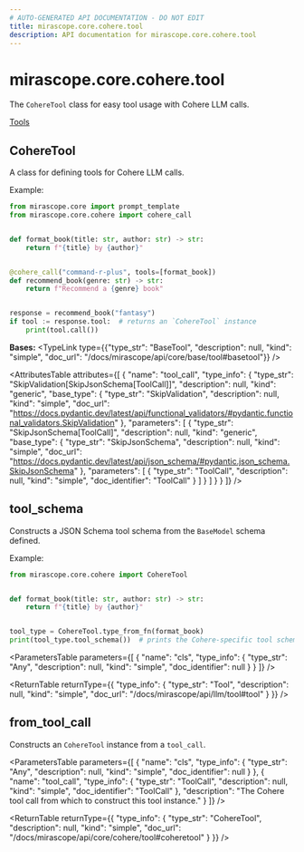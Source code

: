 ```yaml
---
# AUTO-GENERATED API DOCUMENTATION - DO NOT EDIT
title: mirascope.core.cohere.tool
description: API documentation for mirascope.core.cohere.tool
---
```


# mirascope.core.cohere.tool

The `CohereTool` class for easy tool usage with Cohere LLM calls.

<Info title="Usage">

[Tools](/docs/mirascope/learn/tools)

</Info>

## <ApiType type="Class" path="core/cohere/tool" symbolName="CohereTool" /> CohereTool

A class for defining tools for Cohere LLM calls.

Example:

```python
from mirascope.core import prompt_template
from mirascope.core.cohere import cohere_call


def format_book(title: str, author: str) -> str:
    return f"{title} by {author}"


@cohere_call("command-r-plus", tools=[format_book])
def recommend_book(genre: str) -> str:
    return f"Recommend a {genre} book"


response = recommend_book("fantasy")
if tool := response.tool:  # returns an `CohereTool` instance
    print(tool.call())
```

**Bases:** 
<TypeLink type={{"type_str": "BaseTool", "description": null, "kind": "simple", "doc_url": "/docs/mirascope/api/core/base/tool#basetool"}} />

<AttributesTable
  attributes={[
  {
    "name": "tool_call",
    "type_info": {
      "type_str": "SkipValidation[SkipJsonSchema[ToolCall]]",
      "description": null,
      "kind": "generic",
      "base_type": {
        "type_str": "SkipValidation",
        "description": null,
        "kind": "simple",
        "doc_url": "https://docs.pydantic.dev/latest/api/functional_validators/#pydantic.functional_validators.SkipValidation"
      },
      "parameters": [
        {
          "type_str": "SkipJsonSchema[ToolCall]",
          "description": null,
          "kind": "generic",
          "base_type": {
            "type_str": "SkipJsonSchema",
            "description": null,
            "kind": "simple",
            "doc_url": "https://docs.pydantic.dev/latest/api/json_schema/#pydantic.json_schema.SkipJsonSchema"
          },
          "parameters": [
            {
              "type_str": "ToolCall",
              "description": null,
              "kind": "simple",
              "doc_identifier": "ToolCall"
            }
          ]
        }
      ]
    }
  }
]}
/>

## <ApiType type="Function" path="core/cohere/tool" symbolName="tool_schema" /> tool_schema

Constructs a JSON Schema tool schema from the `BaseModel` schema defined.

Example:
```python
from mirascope.core.cohere import CohereTool


def format_book(title: str, author: str) -> str:
    return f"{title} by {author}"


tool_type = CohereTool.type_from_fn(format_book)
print(tool_type.tool_schema())  # prints the Cohere-specific tool schema
```

<ParametersTable
  parameters={[
  {
    "name": "cls",
    "type_info": {
      "type_str": "Any",
      "description": null,
      "kind": "simple",
      "doc_identifier": null
    }
  }
]}
/>

<ReturnTable
  returnType={{
  "type_info": {
    "type_str": "Tool",
    "description": null,
    "kind": "simple",
    "doc_url": "/docs/mirascope/api/llm/tool#tool"
  }
}}
/>


## <ApiType type="Function" path="core/cohere/tool" symbolName="from_tool_call" /> from_tool_call

Constructs an `CohereTool` instance from a `tool_call`.

<ParametersTable
  parameters={[
  {
    "name": "cls",
    "type_info": {
      "type_str": "Any",
      "description": null,
      "kind": "simple",
      "doc_identifier": null
    }
  },
  {
    "name": "tool_call",
    "type_info": {
      "type_str": "ToolCall",
      "description": null,
      "kind": "simple",
      "doc_identifier": "ToolCall"
    },
    "description": "The Cohere tool call from which to construct this tool instance."
  }
]}
/>

<ReturnTable
  returnType={{
  "type_info": {
    "type_str": "CohereTool",
    "description": null,
    "kind": "simple",
    "doc_url": "/docs/mirascope/api/core/cohere/tool#coheretool"
  }
}}
/>



